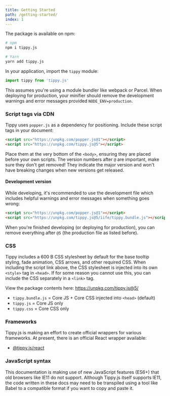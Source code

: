 ```yaml
---
title: Getting Started
path: /getting-started/
index: 1
---
```


The package is available on npm:

```bash
# npm
npm i tippy.js

# Yarn
yarn add tippy.js
```

In your application, import the `tippy` module:

```js
import tippy from 'tippy.js'
```

This assumes you're using a module bundler like webpack or Parcel. When
deploying for production, your minifier should remove the development warnings
and error messages provided `NODE_ENV=production`.

### Script tags via CDN

Tippy uses `popper.js` as a dependency for positioning. Include these script
tags in your document:

```html
<script src="https://unpkg.com/popper.js@1"></script>
<script src="https://unpkg.com/tippy.js@5"></script>
```

Place them at the very bottom of the `<body>`, ensuring they are placed before
your own scripts. The version numbers after `@` are important, make sure they
don't get removed! They indicate the major version and won't have breaking
changes when new versions get released.

#### Development version

While developing, it's recommended to use the development file which includes
helpful warnings and error messages when something goes wrong:

```html
<script src="https://unpkg.com/popper.js@1"></script>
<script src="https://unpkg.com/tippy.js@5/iife/tippy.bundle.js"></script>
```

When you're finished developing (or deploying for production), you can remove
everything after `@5` (the production file as listed before).

### CSS

Tippy includes a 600 B CSS stylesheet by default for the base tooltip styling,
fade animation, CSS arrows, and other required CSS. When including the script
link above, the CSS stylesheet is injected into its own `<style>` tag in
`<head>`. If for some reason you cannot use this, you can include the CSS
separately in a `<link>` tag.

View the package contents here: https://unpkg.com/tippy.js@5/

- `tippy.bundle.js` = Core JS + Core CSS injected into `<head>` (default)
- `tippy.js` = Core JS only
- `tippy.css` = Core CSS only

### Frameworks

Tippy.js is making an effort to create official wrappers for various frameworks.
At present, there is an official React wrapper available:

- [@tippy.js/react](https://github.com/atomiks/tippy.js-react)

### JavaScript syntax

This documentation is making use of new JavaScript features (ES6+) that old
browsers like IE11 do not support. Although Tippy.js itself supports IE11, the
code written in these docs may need to be transpiled using a tool like Babel to
a compatible format if you want to copy and paste it.
